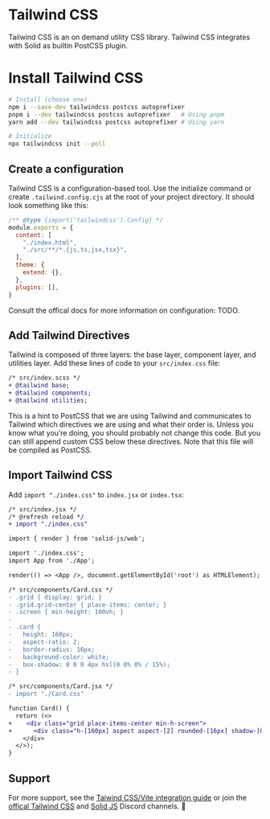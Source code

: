 # Tailwind CSS

Tailwind CSS is an on demand utility CSS library. Tailwind CSS integrates with Solid as builtin PostCSS plugin.

# Install Tailwind CSS

```sh
# Install (choose one)
npm i --save-dev tailwindcss postcss autoprefixer
pnpm i --dev tailwindcss postcss autoprefixer   # Using pnpm
yarn add --dev tailwindcss postcss autoprefixer # Using yarn

# Initialize
npx tailwindcss init --poll
```

## Create a configuration

Tailwind CSS is a configuration-based tool. Use the initialize command or create `.tailwind.config.cjs` at the root of your project directory. It should look something like this:

```js
/** @type {import('tailwindcss').Config} */
module.exports = {
  content: [
    "./index.html",
    "./src/**/*.{js,ts,jsx,tsx}",
  ],
  theme: {
    extend: {},
  },
  plugins: [],
}
```

Consult the offical docs for more information on configuration: TODO.

## Add Tailwind Directives

Tailwind is composed of three layers: the base layer, component layer, and utilities layer. Add these lines of code to your `src/index.css` file:

```diff
/* src/index.scss */
+ @tailwind base;
+ @tailwind components;
+ @tailwind utilities;
```

This is a hint to PostCSS that we are using Tailwind and communicates to Tailwind which directives we are using and what their order is. Unless you know what you’re doing, you should probably not change this code. But you can still append custom CSS below these directives. Note that this file will be compiled as PostCSS.

## Import Tailwind CSS

Add `import "./index.css"` to `index.jsx` or `index.tsx`:

```diff
/* src/index.jsx */
/* @refresh reload */
+ import "./index.css"

import { render } from 'solid-js/web';

import './index.css';
import App from './App';

render(() => <App />, document.getElementById('root') as HTMLElement);
```

```diff
/* src/components/Card.css */
- .grid { display: grid; }
- .grid.grid-center { place-items: center; }
- .screen { min-height: 100vh; }
-
- .card {
-   height: 160px;
-   aspect-ratio: 2;
-   border-radius: 16px;
-   background-color: white;
-   box-shadow: 0 0 0 4px hsl(0 0% 0% / 15%);
- }
```

```diff
/* src/components/Card.jsx */
- import "./Card.css"

function Card() {
  return (<>
+    <div class="grid place-items-center min-h-screen">
+      <div class="h-[160px] aspect aspect-[2] rounded-[16px] shadow-[0_0_0_4px_hsl(0_0%_0%_/_15%)]">Hello, world!</div>
    </div>
  </>);
}
```

## Support

For more support, see the [Taiwind CSS/Vite integration guide](https://tailwindcss.com/docs/guides/vite) or join the [offical Tailwind CSS](TODO) and [Solid JS](TODO) Discord channels. 👋
